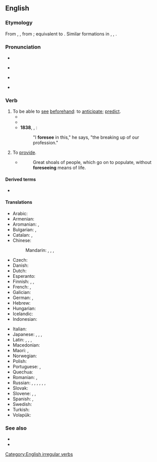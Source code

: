 ==English==

===Etymology===
From {{inh|en|enm|foreseen}}, {{m|enm|forseen}}, from {{inh|en|ang|foresēon}}; equivalent to {{pre|en|fore|see}}. Similar formations in {{noncog|nl|voorzien}}, {{noncog|de|vorsehen}}, {{noncog|la|prōvideō}}.

===Pronunciation===
* {{audio|en|en-us-foresee.ogg|Audio (US)}}
* {{a|US}} {{IPA|en|/fɔɹˈsi/}}
* {{a|UK}} {{IPA|en|/fɔːˈsiː/}}
* {{rhymes|en|iː|s=2}}

===Verb===
{{en-verb|foresees|foreseeing|foresaw|foreseen}}

# To be able to [[see]] [[beforehand]]: to [[anticipate]]; [[predict]].
#* {{RQ:King James Version|Proverbs|22|3|passage=A prudent man '''foreſeeth''' the euill, and hideth himſelfe: but the ſimple paſſe on, and are puniſhed.}}
#* {{RQ:Shakespeare Tempest|II|i|page=8|passage={{w|Ariel (The Tempest)|''Ariel.''}} My Maſter through his Art '''foreſees''' the danger <br> That you (his friend) are in, and ſends me forth <br> (For elſe his proiect dies) to keepe them liuing.}}
#* '''1838''', {{w|Charles Dickens}}, ''{{w|The Lamplighter}}'':
#*: "I '''foresee''' in this," he says, "the breaking up of our profession."
# {{lb|en|obsolete}} To [[provide]].
#* {{RQ:Bacon Of Vicissitude of Things}}
#*: Great shoals of people, which go on to populate, without '''foreseeing''' means of life.

====Derived terms====
* {{l|en|foreseeable}}

====Translations====
{{trans-top|to anticipate}}
* Arabic: {{t|ar|تَوَقَّعَ}}
* Armenian: {{t+|hy|կանխատեսել}}
* Aromanian: {{t|rup|prived}}, {{t|rup|pruved}}
* Bulgarian: {{t+|bg|предвиждам}}, {{t|bg|предугаждам}}
* Catalan: {{t+|ca|preveure}}, {{t+|ca|pronosticar}}
* Chinese:
*: Mandarin: {{t+|cmn|預知}}, {{t+|cmn|预知|tr=yùzhī}}, {{t+|cmn|預見}}, {{t+|cmn|预见|tr=yùjiàn}}
* Czech: {{t+|cs|předvídat}}
* Danish: {{t+|da|forudse}}
* Dutch: {{t+|nl|voorzien}}
* Esperanto: {{t|eo|antaŭvidi}}
* Finnish: {{t+|fi|aavistaa}}, {{t|fi|[[nähdä]] [[ennalta]]}}, {{t+|fi|ennustaa}}
* French: {{t+|fr|prévoir}}, {{t+|fr|anticiper}}
* Galician: {{t|gl|prever}}
* German: {{t+|de|vorhersehen}}, {{t+|de|voraussehen}}
* Hebrew: {{t|he|לצפות}}
* Hungarian: {{t+|hu|előre lát}}
* Icelandic: {{t|is|sjá fyrir}}
* Indonesian: {{t+|id|kira|alt=memperkirakan}}
{{trans-mid}}
* Italian: {{t+|it|prevedere}}
* Japanese: {{t+|ja|予見|tr=よけんする, yoken suru|alt=予見する}}, {{t+|ja|予測|tr=よそくする, yosoku suru|alt=予測する}}, {{t|ja|見越す|tr=みこす, mikosu}}, {{t+|ja|予知|tr=よちする, yochi suru|alt=予知する}}
* Latin: {{t|la|divinō}}, {{t|la|praevideō}}, {{t|la|prōvideō}}, {{t|la|prospicio}}
* Macedonian: {{t|mk|предви́дува}}
* Maori: {{t|mi|matakite}}, {{t|mi|matapae}}
* Norwegian: {{t+|no|forutse}}
* Polish: {{t+|pl|przewidywać}}
* Portuguese: {{t+|pt|prever}}, {{t+|pt|prognosticar}}
* Quechua: {{t|qu|t'ituy}}
* Romanian: {{t+|ro|prevedea}}, {{t+|ro|anticipa}}
* Russian: {{t+|ru|предви́деть|impf}}, {{t+|ru|предвосхища́ть|impf}}, {{t+|ru|предвосхи́тить|pf}}, {{t+|ru|предска́зывать|impf}}, {{t+|ru|предсказа́ть|pf}}, {{t+|ru|предусма́тривать|impf}}, {{t+|ru|предусмотре́ть|pf}}
* Slovak: {{t|sk|Predvídať}}
* Slovene: {{t|sl|predvidevati}}, {{t|sl|predvideti|pf}}, {{t|sl|slutiti}}
* Spanish: {{t+|es|pronosticar}}, {{t+|es|prever}}
* Swedish: {{t+|sv|förutse}}
* Turkish: {{t+|tr|öngörmek}}
* Volapük: {{t+|vo|büologön}}
{{trans-bottom}}

===See also===
* {{l|en|forsee}}
* {{l|en|unforeseen}}

[[Category:English irregular verbs]]